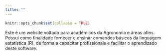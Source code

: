 ```yaml
---
title: ""
---
```


```r
knitr::opts_chunk$set(collapse = TRUE)
```

Este é um website voltado para acadêmicos da Agronomia e áreas afins. Possui como finalidade fornecer e ensinar comandos básicos da linguagem estatística \textt(R), de forma a capacitar profissionais e facilitar o aprendizado deste software. 